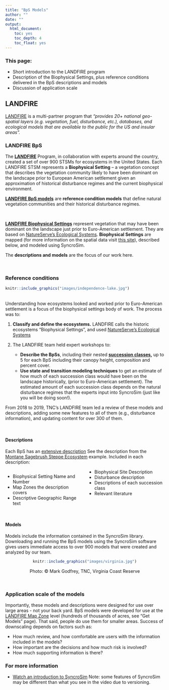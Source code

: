 ```yaml
---
title: "BpS Models"
author: ""
date: ""
output:
  html_document:
    toc: yes
    toc_depth: 4
    toc_float: yes
---
```

### This page:
+ Short introduction to the LANDFIRE program
+ Description of the Biophysical Settings, plus reference conditions delivered in the BpS descriptions and models
+ Discussion of application scale

## LANDFIRE
[LANDFIRE](www.landfire.gov) is a multi-partner program that *"provides 20+ national geo-spatial layers (e.g. vegetation, fuel, disturbance, etc.), databases, and ecological models that are available to the public for the US and insular areas".*  

<style>
div.blue { background-color:#E4EEF4; border-radius: 5px; padding: 20px;}
</style>
<div class = "blue">
### LANDFIRE BpS
The **[LANDFIRE](www.landfire.gov)** Program, in collaboration with experts around the country, created a set of over 900 STSMs for ecosystems in the United States. Each LANDFIRE STSM represents a **Biophysical Setting** – a vegetation concept that describes the vegetation community likely to have been dominant on the landscape prior to European American settlement given an approximation of historical disturbance regimes and the current biophysical environment. 

**[LANDFIRE BpS models](https://www.landfire.gov/bps-models.php)** are **reference condition models** that define natural vegetation communities and their historical disturbance regimes. 
</div>
<br>

**[LANDFIRE Biophysical Settings](https://www.landfire.gov/bps.php)** represent vegetation that may have been dominant on the landscape just prior to Euro-American settlement. They are based on [NatureServe's Ecological Systems](https://www.natureserve.org/conservation-tools/terrestrial-ecological-systems-united-states). 
**Biophysical Settings** are mapped (for more information on the spatial data visit [this site](https://www.landfire.gov/bps.php)), described below, and modeled using SyncroSim.  

The **descriptions and models** are the focus of our work here.

<br>

### Reference conditions

```r
knitr::include_graphics("images/independence-lake.jpg")

```

<br>
Understanding how ecosystems looked and worked prior to Euro-American settlement is a focus of the biophysical settings body of work. The process was to:

1. **Classify and define the ecosystems.** LANDFIRE calls the historic ecosystems "Biophysical Settings", and used [NatureServe's Ecological Systems](https://www.natureserve.org/conservation-tools/terrestrial-ecological-systems-united-states)

2. The LANDFIRE team held expert workshops to:
    * **Describe the BpSs**, including their nested **[succession classes](https://www.landfire.gov/sclass.php),** up to 5 for each BpS including their canopy height, composition and percent cover. 
    * **Use state and transition modeling techniques** to get an estimate of how much of each succession class would have been on the landscape historically, (prior to Euro-American settlement). The estimated amount of each succession class depends on the natural disturbance regimes that the experts input into SyncroSim (just like you will be doing soon!).
    
From 2018 to 2019, TNC's LANDFIRE team led a review of these models and descriptions, adding some new features to all of them (e.g., disturbance information), and updating content for over 300 of them.  


<br>

#### Descriptions
Each BpS has an [extensive description](http://landfirereview.org/search.php) See the description from the [Montane Sagebrush Steppe Ecosystem](http://landfirereview.org/search.php?q=Montane%20Sage%20Steppe&hPP=20&idx=lf_landfire_dev&p=0&is_v=1) example. Included in each description:

<style>
  .col2 {
    columns: 2 200px;         /* number of columns and width in pixels*/
    -webkit-columns: 2 200px; /* chrome, safari */
    -moz-columns: 2 200px;    /* firefox */
  }

</style>


<div class="col2">
* Biophysical Setting Name and Number
* Map Zones the description covers
* Descriptive Geographic Range text
* Biophysical Site Description
* Disturbance description
* Descriptions of each succession class
* Relevant literature

</div>
 <br>

#### Models

Models include the information contained in the SyncroSim library. Downloading and running the BpS models using the SyncroSim software gives users immediate access to over 900 models that were created and analyzed by our team. 

<center>
```r
knitr::include_graphics("images/virginia.jpg")

```

Photo: © Mark Godfrey, TNC, Virginia Coast Reserve
</center>
<br>

### Application scale of the models

Importantly, these models and descriptions were designed for use over large areas - not your back yard. BpS models were developed for use at the [LANDFIRE Map Zone](http://landfirereview.org/IMG/USmapzones-v1_July2015.jpg) level (hundreds of thousands of acres, see "Get Models" page). That said, people do use them for smaller areas.  Success of downscaling depends on factors such as:

+ How much review, and how comfortable are users with the information included in the models?
+ How important are the decisions and how much risk is involved?
+ How much supporting information is there?


### For more information
*  [Watch an introduction to SyncroSim](https://www.youtube.com/watch?v=e1BBcbImrrM&list=PLDFF9036BBFE46CE6&index=6&t=0s) Note: some features of SyncroSim may be different than what you see in the video due to versioning.

